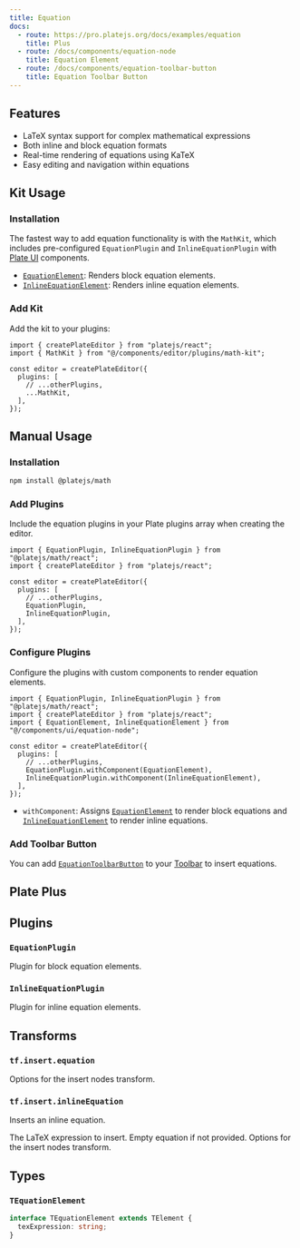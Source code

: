 ```yaml
---
title: Equation
docs:
  - route: https://pro.platejs.org/docs/examples/equation
    title: Plus
  - route: /docs/components/equation-node
    title: Equation Element
  - route: /docs/components/equation-toolbar-button
    title: Equation Toolbar Button
---
```


<ComponentPreview name="equation-demo" />

<PackageInfo>

## Features

- LaTeX syntax support for complex mathematical expressions
- Both inline and block equation formats
- Real-time rendering of equations using KaTeX
- Easy editing and navigation within equations

</PackageInfo>

## Kit Usage

<Steps>

### Installation

The fastest way to add equation functionality is with the `MathKit`, which includes pre-configured `EquationPlugin` and `InlineEquationPlugin` with [Plate UI](/docs/installation/plate-ui) components.

<ComponentSource name="math-kit" />

- [`EquationElement`](/docs/components/equation-node): Renders block equation elements.
- [`InlineEquationElement`](/docs/components/equation-node): Renders inline equation elements.

### Add Kit

Add the kit to your plugins:

```tsx
import { createPlateEditor } from "platejs/react";
import { MathKit } from "@/components/editor/plugins/math-kit";

const editor = createPlateEditor({
  plugins: [
    // ...otherPlugins,
    ...MathKit,
  ],
});
```

</Steps>

## Manual Usage

<Steps>

### Installation

```bash
npm install @platejs/math
```

### Add Plugins

Include the equation plugins in your Plate plugins array when creating the editor.

```tsx
import { EquationPlugin, InlineEquationPlugin } from "@platejs/math/react";
import { createPlateEditor } from "platejs/react";

const editor = createPlateEditor({
  plugins: [
    // ...otherPlugins,
    EquationPlugin,
    InlineEquationPlugin,
  ],
});
```

### Configure Plugins

Configure the plugins with custom components to render equation elements.

```tsx
import { EquationPlugin, InlineEquationPlugin } from "@platejs/math/react";
import { createPlateEditor } from "platejs/react";
import { EquationElement, InlineEquationElement } from "@/components/ui/equation-node";

const editor = createPlateEditor({
  plugins: [
    // ...otherPlugins,
    EquationPlugin.withComponent(EquationElement),
    InlineEquationPlugin.withComponent(InlineEquationElement),
  ],
});
```

- `withComponent`: Assigns [`EquationElement`](/docs/components/equation-node) to render block equations and [`InlineEquationElement`](/docs/components/equation-node) to render inline equations.

### Add Toolbar Button

You can add [`EquationToolbarButton`](/docs/components/equation-toolbar-button) to your [Toolbar](/docs/toolbar) to insert equations.

</Steps>

## Plate Plus

<ComponentPreviewPro name="equation-pro" />

## Plugins

### `EquationPlugin`

Plugin for block equation elements.

### `InlineEquationPlugin`

Plugin for inline equation elements.

## Transforms

### `tf.insert.equation`

<API name="insert.equation">
  <APIOptions type="InsertNodesOptions">
    Options for the insert nodes transform.
  </APIOptions>
</API>

### `tf.insert.inlineEquation`

Inserts an inline equation.

<API name="insert.inlineEquation">
  <APIParameters>
    <APIItem name="texExpression" type="string" optional>
      The LaTeX expression to insert. Empty equation if not provided.
    </APIItem>
    <APIItem name="options" type="InsertNodesOptions" optional>
      Options for the insert nodes transform.
    </APIItem>
  </APIParameters>
</API>

## Types

### `TEquationElement`

```typescript
interface TEquationElement extends TElement {
  texExpression: string;
}
```
